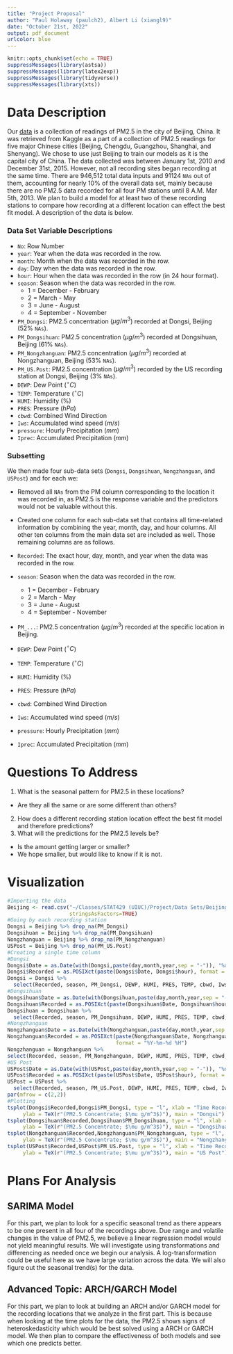 ```yaml
---
title: "Project Proposal"
author: "Paul Holaway (paulch2), Albert Li (xiangl9)"
date: "October 21st, 2022"
output: pdf_document
urlcolor: blue
---
```


```r
knitr::opts_chunk$set(echo = TRUE)
suppressMessages(library(astsa))
suppressMessages(library(latex2exp))
suppressMessages(library(tidyverse))
suppressMessages(library(xts))
```

# Data Description

Our [data](https://www.kaggle.com/datasets/uciml/pm25-data-for-five-chinese-cities?resource=download) is a collection of readings of PM2.5 in the city of Beijing, China. It was retrieved from Kaggle as a part of a collection of PM2.5 readings for five major Chinese cities (Beijing, Chengdu, Guangzhou, Shanghai, and Shenyang). We chose to use just Beijing to train our models as it is the capital city of China. The data collected was between January 1st, 2010 and December 31st, 2015. However, not all recording sites began recording at the same time. There are 946,512 total data inputs and 91124 `NAs` out of them, accounting for nearly 10% of the overall data set, mainly because there are no PM2.5 data recorded for all four PM stations until 8 A.M. Mar 5th, 2013. We plan to build a model for at least two of these recording stations to compare how recording at a different location can effect the best fit model. A description of the data is below.

### Data Set Variable Descriptions

* `No`: Row Number
* `year`: Year when the data was recorded in the row.
* `month`: Month when the data was recorded in the row.
* `day`: Day when the data was recorded in the row.
* `hour`: Hour when the data was recorded in the row (in 24 hour format).
* `season`: Season when the data was recorded in the row.
  * 1 = December - February
  * 2 = March - May
  * 3 = June - August
  * 4 = September - November
* `PM_Dongsi`: PM2.5 concentration ($\mu g / m^3$) recorded at Dongsi, Beijing (52% `NAs`).
* `PM_Dongsihuan`: PM2.5 concentration ($\mu g / m^3$) recorded at Dongsihuan, Beijing (61% `NAs`).
* `PM_Nongzhanguan`: PM2.5 concentration ($\mu g / m^3$) recorded at Nongzhanguan, Beijing (53% `NAs`).
* `PM_US.Post`: PM2.5 concentration ($\mu g / m^3$) recorded by the US recording station at Dongsi, Beijing (3% `NAs`).
* `DEWP`: Dew Point ($^\circ C$)
* `TEMP`: Temperature ($^\circ C$)
* `HUMI`: Humidity (%)
* `PRES`: Pressure ($hPa$)
* `cbwd`: Combined Wind Direction
* `Iws`: Accumulated wind speed ($m/s$)
* `pressure`: Hourly Precipitation ($mm$)
* `Iprec`: Accumulated Precipitation ($mm$)

### Subsetting

We then made four sub-data sets (`Dongsi`, `Dongsihuan`, `Nongzhanguan`, and `USPost`) and for each we:

* Removed all `NAs` from the PM column corresponding to the location it was recorded in, as PM2.5 is the response variable and the predictors would not be valuable without this.
* Created one column for each sub-data set that contains all time-related information by combining the year, month, day, and hour columns. All other ten columns from the main data set are included as well. Those remaining columns are as follows.

* `Recorded`: The exact hour, day, month, and year when the data was recorded in the row.
* `season`: Season when the data was recorded in the row.
  * 1 = December - February
  * 2 = March - May
  * 3 = June - August
  * 4 = September - November
* `PM_...`: PM2.5 concentration ($\mu g / m^3$) recorded at the specific location in Beijing.
* `DEWP`: Dew Point ($^\circ C$)
* `TEMP`: Temperature ($^\circ C$)
* `HUMI`: Humidity (%)
* `PRES`: Pressure ($hPa$)
* `cbwd`: Combined Wind Direction
* `Iws`: Accumulated wind speed ($m/s$)
* `pressure`: Hourly Precipitation ($mm$)
* `Iprec`: Accumulated Precipitation ($mm$)

# Questions To Address

1. What is the seasonal pattern for PM2.5 in these locations?
  * Are they all the same or are some different than others?
2. How does a different recording station location effect the best fit model and therefore predictions?
3. What will the predictions for the PM2.5 levels be?
  * Is the amount getting larger or smaller?
  * We hope smaller, but would like to know if it is not.
  
# Visualization

```r
#Importing the data
Beijing <- read.csv("~/Classes/STAT429 (UIUC)/Project/Data Sets/BeijingPM20100101_20151231.csv",
                    stringsAsFactors=TRUE)
#Going by each recording station
Dongsi = Beijing %>% drop_na(PM_Dongsi)
Dongsihuan = Beijing %>% drop_na(PM_Dongsihuan)
Nongzhanguan = Beijing %>% drop_na(PM_Nongzhanguan)
USPost = Beijing %>% drop_na(PM_US.Post)
#Creating a single time column
#Dongsi
Dongsi$Date = as.Date(with(Dongsi,paste(day,month,year,sep = "-")), "%d-%m-%Y")
Dongsi$Recorded = as.POSIXct(paste(Dongsi$Date, Dongsi$hour), format = "%Y-%m-%d %H")
Dongsi = Dongsi %>% 
  select(Recorded, season, PM_Dongsi, DEWP, HUMI, PRES, TEMP, cbwd, Iws, precipitation, Iprec)
#Dongsihuan
Dongsihuan$Date = as.Date(with(Dongsihuan,paste(day,month,year,sep = "-")), "%d-%m-%Y")
Dongsihuan$Recorded = as.POSIXct(paste(Dongsihuan$Date, Dongsihuan$hour), format = "%Y-%m-%d %H")
Dongsihuan = Dongsihuan %>% 
  select(Recorded, season, PM_Dongsihuan, DEWP, HUMI, PRES, TEMP, cbwd, Iws, precipitation, Iprec)
#Nongzhanguan
Nongzhanguan$Date = as.Date(with(Nongzhanguan,paste(day,month,year,sep = "-")), "%d-%m-%Y")
Nongzhanguan$Recorded = as.POSIXct(paste(Nongzhanguan$Date, Nongzhanguan$hour), 
                                   format = "%Y-%m-%d %H")
Nongzhanguan = Nongzhanguan %>% 
select(Recorded, season, PM_Nongzhanguan, DEWP, HUMI, PRES, TEMP, cbwd, Iws, precipitation, Iprec)
#US Post
USPost$Date = as.Date(with(USPost,paste(day,month,year,sep = "-")), "%d-%m-%Y")
USPost$Recorded = as.POSIXct(paste(USPost$Date, USPost$hour), format = "%Y-%m-%d %H")
USPost = USPost %>% 
  select(Recorded, season, PM_US.Post, DEWP, HUMI, PRES, TEMP, cbwd, Iws, precipitation, Iprec)
par(mfrow = c(2,2))
#Plotting
tsplot(Dongsi$Recorded,Dongsi$PM_Dongsi, type = "l", xlab = "Time Recorded", 
     ylab = TeX(r"(PM2.5 Concentrate; $\mu g/m^3$)"), main = "Dongsi")
tsplot(Dongsihuan$Recorded,Dongsihuan$PM_Dongsihuan, type = "l", xlab = "Time Recorded", 
     ylab = TeX(r"(PM2.5 Concentrate; $\mu g/m^3$)"), main = "Dongsihuan")
tsplot(Nongzhanguan$Recorded,Nongzhanguan$PM_Nongzhanguan, type = "l", xlab = "Time Recorded", 
     ylab = TeX(r"(PM2.5 Concentrate; $\mu g/m^3$)"), main = "Nongzhanguan")
tsplot(USPost$Recorded,USPost$PM_US.Post, type = "l", xlab = "Time Recorded", 
     ylab = TeX(r"(PM2.5 Concentrate; $\mu g/m^3$)"), main = "US Post")
```

# Plans For Analysis

## SARIMA Model

For this part, we plan to look for a specific seasonal trend as there appears to be one present in all four of the recordings above. Due range and volatile changes in the value of PM2.5, we believe a linear regression model would not yield meaningful results. We will investigate using transformations and differencing as needed once we begin our analysis. A log-transformation could be useful here as we have large variation across the data. We will also figure out the seasonal trend(s) for the data.

## Advanced Topic: ARCH/GARCH Model

For this part, we plan to look at building an ARCH and/or GARCH model for the recording locations that we analyze in the first part. This is because when looking at the time plots for the data, the PM2.5 shows signs of heteroskedasticity which would be best solved using a ARCH or GARCH model. We then plan to compare the effectiveness of both models and see which one predicts better.